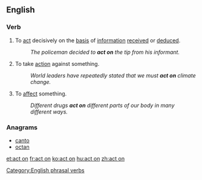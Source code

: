 ==English==

===Verb===
{{infl|en|verb|phrasal verb|head=to [[act]] on}}

# To [[act]] decisively on the [[basis]] of [[information]] [[receive]]d or [[deduce]]d.
#: ''The policeman decided to '''act on''' the tip from his informant.''
# To take [[action]] against something.
#: ''World leaders have repeatedly stated that we must '''act on''' climate change.''
# {{medicine}} To [[affect]] something.
#: ''Different drugs '''act on''' different parts of our body in many different ways.''

===Anagrams===
* [[canto#English|canto]]
* [[octan#English|octan]]

[[Category:English phrasal verbs]]

[[et:act on]]
[[fr:act on]]
[[ko:act on]]
[[hu:act on]]
[[zh:act on]]